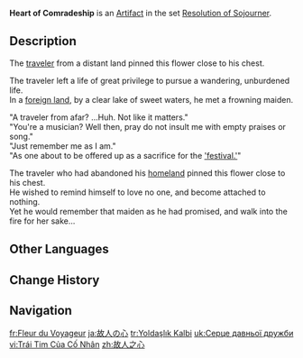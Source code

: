 {{Artifact Infobox
|image = Item Heart of Comradeship.png
|set   = Resolution of Sojourner
|piece = Flower of Life
}}
{{Description|A small cerulean flower with somebody's ribbon pinned to the stem.}}
'''Heart of Comradeship''' is an [[Artifact]] in the set [[Resolution of Sojourner]].

==Description==
The [[Sojourner|traveler]] from a distant land pinned this flower close to his chest.

The traveler left a life of great privilege to pursue a wandering, unburdened life.<br>In a [[Mondstadt|foreign land]], by a clear lake of sweet waters, he met a frowning maiden.

"A traveler from afar? ...Huh. Not like it matters."<br>"You're a musician? Well then, pray do not insult me with empty praises or song."<br>"Just remember me as I am."<br>"As one about to be offered up as a sacrifice for the [[Ludi Harpastum|'festival.']]"

The traveler who had abandoned his [[Fontaine|homeland]] pinned this flower close to his chest.<br>He wished to remind himself to love no one, and become attached to nothing.<br>Yet he would remember that maiden as he had promised, and walk into the fire for her sake...

==Other Languages==
{{Other Languages
|en      = Heart of Comradeship
|zhs     = 故人之心
|zhs_rm  = Gùrén zhī Xīn
|zht     = 故人之心
|zht_rm  = Gùrén zhī Xīn
|zh_tl   = Heart of the Old Friend
|ja      = 故人の心
|ja_rm   = Tabibito no Kokoro
|ja_tl   = Heart of the Traveler
|ko      = 옛 벗의 마음
|ko_rm   = Yet Beot-ui Maeum
|ko_tl   = Heart of the Old Friend
|es      = Corazón de la Amistad
|es_tl   = Heart of Friendship
|fr      = Fleur du Voyageur
|fr_tl   = Flower of the Traveler
|ru      = Сердце товарищества
|ru_tl   = Heart of Comradeship
|th      = Heart of Comradeship
|vi      = Trái Tim Của Cố Nhân
|vi_tl   = 
|de      = Sinn der Kameradschaft
|de_tl   = Sense of Camaraderie
|id      = Heart of Comradeship
|pt      = Coração de Camaradagem
|pt_tl   = 
|tr      = Yoldaşlık Kalbi
|tr_tl   = Companioship Heart
|it      = Cuore dell'amicizia
|it_tl   = 
}}

==Change History==
{{Change History|1.0}}

==Navigation==
{{Artifact Set Navbox|Resolution of Sojourner}}

[[fr:Fleur du Voyageur]]
[[ja:故人の心]]
[[tr:Yoldaşlık Kalbi]]
[[uk:Серце давньої дружби]]
[[vi:Trái Tim Của Cố Nhân]]
[[zh:故人之心]]